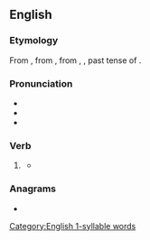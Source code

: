 ==English==

===Etymology===
From {{inh|en|enm|stod}}, from {{inh|en|ang|stōd}}, from {{inh|en|gem-pro|*stōþ}}, {{m|gem-pro|*stōd-}}, past tense of {{m|gem-pro|*standaną|t=to stand}}.

===Pronunciation===
* {{IPA|/stʊd/|lang=en}}
* {{audio|en-us-stood.ogg|Audio (US)|lang=en}}
* {{rhymes|ʊd|lang=en}}

===Verb===
{{head|en|verb form}}

# {{en-past of|stand}}
#: {{ux|en|There was a bloke '''stood''' next to me wearing nothing but sandals.}}
#* {{quote-book|year=1918|author={{w|W. B. Maxwell}}|chapter=19
|title=[http://openlibrary.org/works/OL1097634W The Mirror and the Lamp]
|passage=At the far end of the houses the head gardener '''stood''' waiting for his mistress, and he gave her strips of bass to tie up her nosegay. This she did slowly and laboriously, with knuckly old fingers that shook.}}

===Anagrams===
* {{anagrams|en|to-dos|todos}}

[[Category:English 1-syllable words]]